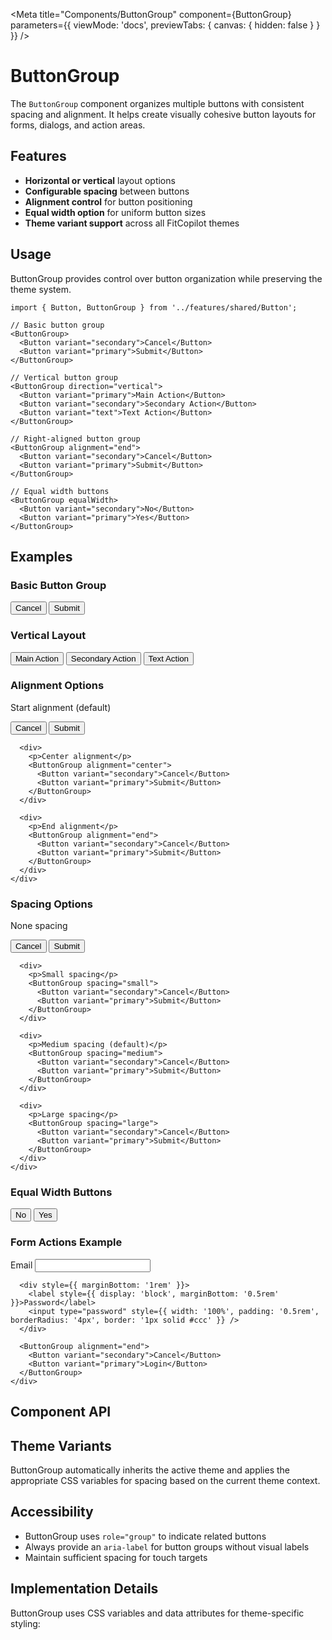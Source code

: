 
<Meta
  title="Components/ButtonGroup"
  component={ButtonGroup}
  parameters={{
    viewMode: 'docs',
    previewTabs: {
      canvas: { hidden: false }
    }
  }}
/>

# ButtonGroup

The `ButtonGroup` component organizes multiple buttons with consistent spacing and alignment.
It helps create visually cohesive button layouts for forms, dialogs, and action areas.

## Features

- **Horizontal or vertical** layout options
- **Configurable spacing** between buttons
- **Alignment control** for button positioning
- **Equal width option** for uniform button sizes
- **Theme variant support** across all FitCopilot themes

## Usage

ButtonGroup provides control over button organization while preserving the theme system.

```tsx
import { Button, ButtonGroup } from '../features/shared/Button';

// Basic button group
<ButtonGroup>
  <Button variant="secondary">Cancel</Button>
  <Button variant="primary">Submit</Button>
</ButtonGroup>

// Vertical button group
<ButtonGroup direction="vertical">
  <Button variant="primary">Main Action</Button>
  <Button variant="secondary">Secondary Action</Button>
  <Button variant="text">Text Action</Button>
</ButtonGroup>

// Right-aligned button group
<ButtonGroup alignment="end">
  <Button variant="secondary">Cancel</Button>
  <Button variant="primary">Submit</Button>
</ButtonGroup>

// Equal width buttons
<ButtonGroup equalWidth>
  <Button variant="secondary">No</Button>
  <Button variant="primary">Yes</Button>
</ButtonGroup>
```

## Examples

### Basic Button Group

<Canvas>
  <Story name="Basic">
    <ButtonGroup>
      <Button variant="secondary">Cancel</Button>
      <Button variant="primary">Submit</Button>
    </ButtonGroup>
  </Story>
</Canvas>

### Vertical Layout

<Canvas>
  <Story name="Vertical">
    <ButtonGroup direction="vertical">
      <Button variant="primary">Main Action</Button>
      <Button variant="secondary">Secondary Action</Button>
      <Button variant="text">Text Action</Button>
    </ButtonGroup>
  </Story>
</Canvas>

### Alignment Options

<Canvas>
  <Story name="Alignment">
    <div style={{ display: 'flex', flexDirection: 'column', gap: '1rem' }}>
      <div>
        <p>Start alignment (default)</p>
        <ButtonGroup alignment="start">
          <Button variant="secondary">Cancel</Button>
          <Button variant="primary">Submit</Button>
        </ButtonGroup>
      </div>
      
      <div>
        <p>Center alignment</p>
        <ButtonGroup alignment="center">
          <Button variant="secondary">Cancel</Button>
          <Button variant="primary">Submit</Button>
        </ButtonGroup>
      </div>
      
      <div>
        <p>End alignment</p>
        <ButtonGroup alignment="end">
          <Button variant="secondary">Cancel</Button>
          <Button variant="primary">Submit</Button>
        </ButtonGroup>
      </div>
    </div>
  </Story>
</Canvas>

### Spacing Options

<Canvas>
  <Story name="Spacing">
    <div style={{ display: 'flex', flexDirection: 'column', gap: '1rem' }}>
      <div>
        <p>None spacing</p>
        <ButtonGroup spacing="none">
          <Button variant="secondary">Cancel</Button>
          <Button variant="primary">Submit</Button>
        </ButtonGroup>
      </div>
      
      <div>
        <p>Small spacing</p>
        <ButtonGroup spacing="small">
          <Button variant="secondary">Cancel</Button>
          <Button variant="primary">Submit</Button>
        </ButtonGroup>
      </div>
      
      <div>
        <p>Medium spacing (default)</p>
        <ButtonGroup spacing="medium">
          <Button variant="secondary">Cancel</Button>
          <Button variant="primary">Submit</Button>
        </ButtonGroup>
      </div>
      
      <div>
        <p>Large spacing</p>
        <ButtonGroup spacing="large">
          <Button variant="secondary">Cancel</Button>
          <Button variant="primary">Submit</Button>
        </ButtonGroup>
      </div>
    </div>
  </Story>
</Canvas>

### Equal Width Buttons

<Canvas>
  <Story name="Equal Width">
    <ButtonGroup equalWidth>
      <Button variant="secondary">No</Button>
      <Button variant="primary">Yes</Button>
    </ButtonGroup>
  </Story>
</Canvas>

### Form Actions Example

<Canvas>
  <Story name="Form Actions">
    <div style={{ width: '100%', maxWidth: '500px', padding: '1rem', border: '1px solid #ccc', borderRadius: '4px' }}>
      <div style={{ marginBottom: '1rem' }}>
        <label style={{ display: 'block', marginBottom: '0.5rem' }}>Email</label>
        <input type="email" style={{ width: '100%', padding: '0.5rem', borderRadius: '4px', border: '1px solid #ccc' }} />
      </div>
      
      <div style={{ marginBottom: '1rem' }}>
        <label style={{ display: 'block', marginBottom: '0.5rem' }}>Password</label>
        <input type="password" style={{ width: '100%', padding: '0.5rem', borderRadius: '4px', border: '1px solid #ccc' }} />
      </div>
      
      <ButtonGroup alignment="end">
        <Button variant="secondary">Cancel</Button>
        <Button variant="primary">Login</Button>
      </ButtonGroup>
    </div>
  </Story>
</Canvas>

## Component API

<ArgsTable of={ButtonGroup} />

## Theme Variants

ButtonGroup automatically inherits the active theme and applies the appropriate CSS variables
for spacing based on the current theme context.

## Accessibility

- ButtonGroup uses `role="group"` to indicate related buttons
- Always provide an `aria-label` for button groups without visual labels
- Maintain sufficient spacing for touch targets

## Implementation Details

ButtonGroup uses CSS variables and data attributes for theme-specific styling:

```scss
// Theme variants
[data-theme="default"] & {
  --button-group-spacing: var(--spacing-sm, 0.5rem);
}

[data-theme="gym"] & {
  --button-group-spacing: var(--spacing-md, 0.75rem);
}

[data-theme="sports"] & {
  --button-group-spacing: var(--spacing-sm, 0.5rem);
}

[data-theme="wellness"] & {
  --button-group-spacing: var(--spacing-xs, 0.25rem);
}
``` 